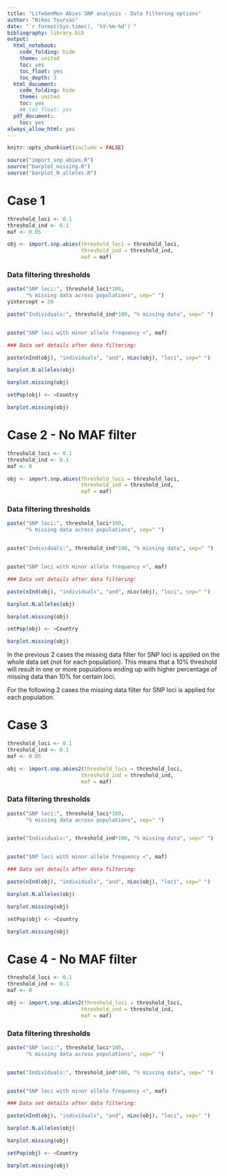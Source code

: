 ```yaml
---
title: "LifeGenMon Abies SNP analysis - Data filtering options"
author: "Nikos Tourvas"
date: "`r format(Sys.time(), '%Y-%m-%d')`"
bibliography: library.bib
output:
  html_notebook:
    code_folding: hide
    theme: united
    toc: yes
    toc_float: yes
    toc_depth: 3
  html_document:
    code_folding: hide
    theme: united
    toc: yes
    ## toc_float: yes
  pdf_document:
    toc: yes
always_allow_html: yes
---
```


```r
knitr::opts_chunk$set(include = FALSE)
```

```r
source("import_snp_abies.R")
source("barplot_missing.R")
source("barplot_N_alleles.R")
```


# Case 1

```r
threshold_loci <- 0.1
threshold_ind <- 0.1
maf <- 0.05

obj <- import.snp.abies(threshold_loci = threshold_loci,
                        threshold_ind = threshold_ind,
                        maf = maf)
```

### Data filtering thresholds
```r
paste("SNP loci:", threshold_loci*100, 
      "% missing data across populations", sep=" ")
yintercept = 20

paste("Individuals:", threshold_ind*100, "% missing data", sep=" ")


paste("SNP loci with minor allele frequency <", maf)
```

```r
### Data set details after data filtering:

paste(nInd(obj), "individuals", "and", nLoc(obj), "loci", sep=" ")
```

```r
barplot.N.alleles(obj)
```

```r
barplot.missing(obj)
```

```r
setPop(obj) <- ~Country

barplot.missing(obj)
```

# Case 2 - No MAF filter

```r
threshold_loci <- 0.1
threshold_ind <- 0.1
maf <- 0

obj <- import.snp.abies(threshold_loci = threshold_loci,
                        threshold_ind = threshold_ind,
                        maf = maf)
```

### Data filtering thresholds
```r
paste("SNP loci:", threshold_loci*100, 
      "% missing data across populations", sep=" ")


paste("Individuals:", threshold_ind*100, "% missing data", sep=" ")


paste("SNP loci with minor allele frequency <", maf)
```

```r
### Data set details after data filtering:

paste(nInd(obj), "individuals", "and", nLoc(obj), "loci", sep=" ")
```

```r
barplot.N.alleles(obj)
```

```r
barplot.missing(obj)
```

```r
setPop(obj) <- ~Country

barplot.missing(obj)
```

In the previous 2 cases the missing data filter for SNP loci is applied on the whole data set (not for each population). This means that a 10% threshold will result in one or more populations ending up with higher percentage of missing data than 10% for certain loci.

For the following 2 cases the missing data filter for SNP loci is applied for each population.

# Case 3

```r
threshold_loci <- 0.1
threshold_ind <- 0.1
maf <- 0.05

obj <- import.snp.abies2(threshold_loci = threshold_loci,
                        threshold_ind = threshold_ind,
                        maf = maf)
```

### Data filtering thresholds
```r
paste("SNP loci:", threshold_loci*100, 
      "% missing data across populations", sep=" ")


paste("Individuals:", threshold_ind*100, "% missing data", sep=" ")


paste("SNP loci with minor allele frequency <", maf)
```

```r
### Data set details after data filtering:

paste(nInd(obj), "individuals", "and", nLoc(obj), "loci", sep=" ")
```

```r
barplot.N.alleles(obj)
```

```r
barplot.missing(obj)
```

```r
setPop(obj) <- ~Country

barplot.missing(obj)
```

# Case 4 - No MAF filter

```r
threshold_loci <- 0.1
threshold_ind <- 0.1
maf <- 0

obj <- import.snp.abies2(threshold_loci = threshold_loci,
                        threshold_ind = threshold_ind,
                        maf = maf)
```

### Data filtering thresholds
```r
paste("SNP loci:", threshold_loci*100, 
      "% missing data across populations", sep=" ")


paste("Individuals:", threshold_ind*100, "% missing data", sep=" ")


paste("SNP loci with minor allele frequency <", maf)
```

```r
### Data set details after data filtering:

paste(nInd(obj), "individuals", "and", nLoc(obj), "loci", sep=" ")
```

```r
barplot.N.alleles(obj)
```

```r
barplot.missing(obj)
```

```r
setPop(obj) <- ~Country

barplot.missing(obj)
```

